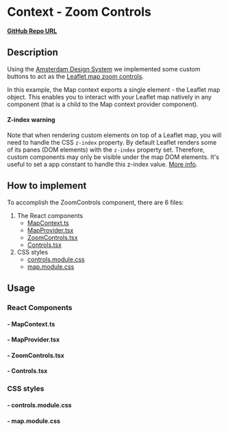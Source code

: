 
<Meta of={ZoomControlsStories} />

# Context - Zoom Controls

**[GitHub Repo URL](https://github.com/Amsterdam/ee-react-map-demos/tree/main/src/pages/ContextExamples/ZoomControls)**

## Description

Using the [Amsterdam Design System](https://designsystem.amsterdam/) we implemented some custom buttons to act as the [Leaflet map zoom controls](https://leafletjs.com/reference.html#control-zoom).

In this example, the Map context exports a single element - the Leaflet map object. This enables you to interact with your Leaflet map natively in any component (that is a child to the Map context provider component).

#### Z-index warning

Note that when rendering custom elements on top of a Leaflet map, you will need to handle the CSS `z-index` property. By default Leaflet renders some of its panes (DOM elements) with the `z-index` property set. Therefore, custom components may only be visible under the map DOM elements. It's useful to set a app constant to handle this z-index value. <a href="https://leafletjs.com/examples/map-panes/" target="_blank">More info</a>.

## How to implement

To accomplish the ZoomControls component, there are 6 files:

1. The React components
    * [MapContext.ts](#--mapcontextts)
    * [MapProvider.tsx](#--mapprovidertsx)
    * [ZoomControls.tsx](#--zoomcontrolstsx)
    * [Controls.tsx](#--controlstsx)
2. CSS styles
    * [controls.module.css](#--controlsmodulecss)
    * [map.module.css](#--mapmodulecss)

## Usage

### React Components

#### - MapContext.ts

<Source code={MapContext} />

#### - MapProvider.tsx

<Source code={MapProvider} />

#### - ZoomControls.tsx

<Source code={ZoomControls} />

#### - Controls.tsx

<Source code={Controls} />

### CSS styles

#### - controls.module.css

<Source code={stylesControls} />

#### - map.module.css

<Source code={stylesMap} />
